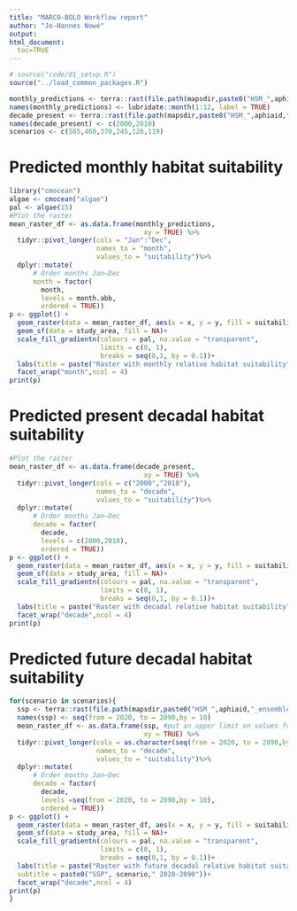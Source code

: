 ```yaml
---
title: "MARCO-BOLO Workflow report"
author: "Jo-Hannes Nowé"
output:
html_document:
  toc=TRUE
---
```




```r
# source("code/01_setup.R")
source("../load_common_packages.R")
```


```r
monthly_predictions <- terra::rast(file.path(mapsdir,paste0("HSM_",aphiaid,"_ensemble_","monthly",".nc")))
names(monthly_predictions) <- lubridate::month(1:12, label = TRUE)
decade_present <- terra::rast(file.path(mapsdir,paste0("HSM_",aphiaid,"_ensemble_","decade_present",".nc")))
names(decade_present) <- c(2000,2010)
scenarios <- c(585,460,370,245,126,119)
```

# Predicted monthly habitat suitability

```r

library("cmocean")
algae <- cmocean("algae")
pal <- algae(15)
#Plot the raster
mean_raster_df <- as.data.frame(monthly_predictions,
                                  xy = TRUE) %>%
  tidyr::pivot_longer(cols = "Jan":"Dec",
                      names_to = "month",
                      values_to = "suitability")%>%
  dplyr::mutate(
      # Order months Jan–Dec
      month = factor(
        month,
        levels = month.abb,
        ordered = TRUE))
p <- ggplot() +
  geom_raster(data = mean_raster_df, aes(x = x, y = y, fill = suitability))+
  geom_sf(data = study_area, fill = NA)+
  scale_fill_gradientn(colours = pal, na.value = "transparent",
                       limits = c(0, 1),
                       breaks = seq(0,1, by = 0.1))+
  labs(title = paste("Raster with monthly relative habitat suitability",aphiaid))+
  facet_wrap("month",ncol = 4)
print(p)
```

# Predicted present decadal habitat suitability

```r
#Plot the raster
mean_raster_df <- as.data.frame(decade_present,
                                  xy = TRUE) %>%
  tidyr::pivot_longer(cols = c("2000","2010"),
                      names_to = "decade",
                      values_to = "suitability")%>%
  dplyr::mutate(
      # Order months Jan–Dec
      decade = factor(
        decade,
        levels = c(2000,2010),
        ordered = TRUE))
p <- ggplot() +
  geom_raster(data = mean_raster_df, aes(x = x, y = y, fill = suitability))+
  geom_sf(data = study_area, fill = NA)+
  scale_fill_gradientn(colours = pal, na.value = "transparent",
                       limits = c(0, 1),
                       breaks = seq(0,1, by = 0.1))+
  labs(title = paste("Raster with decadal relative habitat suitability",aphiaid))+
  facet_wrap("decade",ncol = 4)
print(p)
```
# Predicted future decadal habitat suitability

```r
for(scenario in scenarios){
  ssp <- terra::rast(file.path(mapsdir,paste0("HSM_",aphiaid,"_ensemble_","decade_future_ssp",scenario,".nc")))
  names(ssp) <- seq(from = 2020, to = 2090,by = 10)
  mean_raster_df <- as.data.frame(ssp, #put an upper limit on values for plotting purposes
                                  xy = TRUE) %>%
  tidyr::pivot_longer(cols = as.character(seq(from = 2020, to = 2090,by = 10)),
                      names_to = "decade",
                      values_to = "suitability")%>%
  dplyr::mutate(
      # Order months Jan–Dec
      decade = factor(
        decade,
        levels =seq(from = 2020, to = 2090,by = 10),
        ordered = TRUE))
p <- ggplot() +
  geom_raster(data = mean_raster_df, aes(x = x, y = y, fill = suitability))+
  geom_sf(data = study_area, fill = NA)+
  scale_fill_gradientn(colours = pal, na.value = "transparent",
                       limits = c(0, 1),
                       breaks = seq(0,1, by = 0.1))+
  labs(title = paste("Raster with future decadal relative habitat suitability",aphiaid),
  subtitle = paste0("SSP", scenario," 2020-2090"))+
  facet_wrap("decade",ncol = 4)
print(p)
}
```

